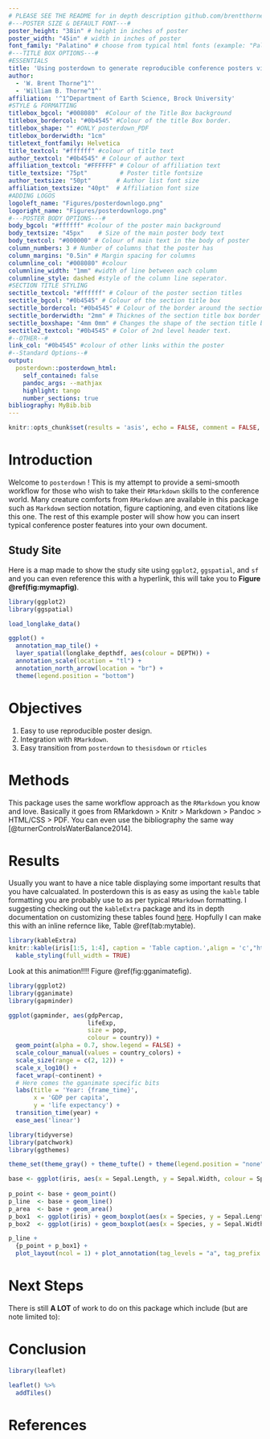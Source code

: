```yaml
---
# PLEASE SEE THE README for in depth description github.com/brentthorne/posterdown
#---POSTER SIZE & DEFAULT FONT---#
poster_height: "38in" # height in inches of poster
poster_width: "45in" # width in inches of poster
font_family: "Palatino" # choose from typical html fonts (example: "Palatino")
#---TITLE BOX OPTIONS---#
#ESSENTIALS
title: 'Using posterdown to generate reproducible conference posters via RMarkdown > Knitr > Markdown > Pandoc > HTML/CSS > PDF workflow'
author: 
  - 'W. Brent Thorne^1^'
  - 'William B. Thorne^1^'
affiliation: '^1^Department of Earth Science, Brock University'
#STYLE & FORMATTING
titlebox_bgcol: "#008080"  #Colour of the Title Box background
titlebox_bordercol: "#0b4545" #Colour of the title Box border.
titlebox_shape: "" #ONLY posterdown_PDF
titlebox_borderwidth: "1cm"
titletext_fontfamily: Helvetica
title_textcol: "#ffffff" #colour of title text
author_textcol: "#0b4545" # Colour of author text
affiliation_textcol: "#FFFFFF" # Colour of affiliation text
title_textsize: "75pt"         # Poster title fontsize
author_textsize: "50pt"       # Author list font size
affiliation_textsize: "40pt"  # Affiliation font size
#ADDING LOGOS
logoleft_name: "Figures/posterdownlogo.png"
logoright_name: "Figures/posterdownlogo.png"
#---POSTER BODY OPTIONS---#
body_bgcol: "#ffffff" #colour of the poster main background
body_textsize: "45px"    # Size of the main poster body text
body_textcol: "#000000" # Colour of main text in the body of poster
column_numbers: 3 # Number of columns that the poster has
column_margins: "0.5in" # Margin spacing for columns
columnline_col: "#008080" #colour 
columnline_width: "1mm" #width of line between each column
columnline_style: dashed #style of the column line seperator.
#SECTION TITLE STYLING
sectitle_textcol: "#ffffff" # Colour of the poster section titles
sectitle_bgcol: "#0b4545" # Colour of the section title box
sectitle_bordercol: "#0b4545" # Colour of the border around the section title box.
sectitle_borderwidth: "2mm" # Thicknes of the section title box border
sectitle_boxshape: "4mm 0mm" # Changes the shape of the section title box.
sectitle2_textcol: "#0b4545" # Color of 2nd level header text.
#--OTHER--#
link_col: "#0b4545" #colour of other links within the poster
#--Standard Options--#
output: 
  posterdown::posterdown_html:
    self_contained: false
    pandoc_args: --mathjax
    highlight: tango
    number_sections: true
bibliography: MyBib.bib
---
```


```r
knitr::opts_chunk$set(results = 'asis', echo = FALSE, comment = FALSE, warning = FALSE, message = FALSE, fig.align = 'center')
```

<!--
Bellow you will find typical RMarkdown syntax which should fill in the columns for the poster from top to bottom left to right. The more information you have the more will be filled. Please let me know if you have feedback at brentthorne18@gmail.com or at github.com/brentthorne/posterdown.
ENJOY! XD
-->

# Introduction

Welcome to `posterdown` ! This is my attempt to provide a semi-smooth workflow for those who wish to take their `RMarkdown` skills to the conference world. Many creature comforts from `RMarkdown` are available in this package such as `Markdown` section notation, figure captioning, and even citations like this one. The rest of this example poster will show how you can insert typical conference poster features into your own document. 

## Study Site

Here is a map made to show the study site using `ggplot2`, `ggspatial`, and `sf` and you can even reference this with a hyperlink, this will take you to **Figure \@ref(fig:mymapfig)**.


```r
library(ggplot2)
library(ggspatial)

load_longlake_data()

ggplot() +  
  annotation_map_tile() +
  layer_spatial(longlake_depthdf, aes(colour = DEPTH)) +
  annotation_scale(location = "tl") +
  annotation_north_arrow(location = "br") +
  theme(legend.position = "bottom")
```

# Objectives

1. Easy to use reproducible poster design. 
2. Integration with `RMarkdown`.
3. Easy transition from `posterdown` to `thesisdown` or `rticles`

# Methods

This package uses the same workflow approach as the `RMarkdown` you know and love. Basically it goes from RMarkdown > Knitr > Markdown > Pandoc > HTML/CSS > PDF. You can even use the bibliography the same way [@turnerControlsWaterBalance2014].

# Results

Usually you want to have a nice table displaying some important results that you have calcualated. In posterdown this is as easy as using the `kable` table formatting you are probably use to as per typical `RMarkdown` formatting. I suggesting checking out the `kableExtra` package and its in depth documentation on customizing these tables found [here](https://haozhu233.github.io/kableExtra/awesome_table_in_pdf.pdf). Hopfully I can make this with an inline refernce like, Table \@ref(tab:mytable).


```r
library(kableExtra)
knitr::kable(iris[1:5, 1:4], caption = 'Table caption.',align = 'c',"html") %>% 
  kable_styling(full_width = TRUE)
```


Look at this animation!!!! Figure \@ref(fig:gganimatefig).

```r

library(ggplot2)
library(gganimate)
library(gapminder)

ggplot(gapminder, aes(gdpPercap,
                      lifeExp,
                      size = pop,
                      colour = country)) +
  geom_point(alpha = 0.7, show.legend = FALSE) +
  scale_colour_manual(values = country_colors) +
  scale_size(range = c(2, 12)) +
  scale_x_log10() +
  facet_wrap(~continent) +
  # Here comes the gganimate specific bits
  labs(title = 'Year: {frame_time}',
       x = 'GDP per capita',
       y = 'life expectancy') +
  transition_time(year) +
  ease_aes('linear')

```


```r

library(tidyverse)
library(patchwork)
library(ggthemes)

theme_set(theme_gray() + theme_tufte() + theme(legend.position = "none"))

base <- ggplot(iris, aes(x = Sepal.Length, y = Sepal.Width, colour = Species))
  
p_point <- base + geom_point()
p_line  <- base + geom_line() 
p_area  <- base + geom_area()
p_box1  <- ggplot(iris) + geom_boxplot(aes(x = Species, y = Sepal.Length, fill = Species))
p_box2  <- ggplot(iris) + geom_boxplot(aes(x = Species, y = Sepal.Width, fill = Species))

p_line + 
  {p_point + p_box1} +
  plot_layout(ncol = 1) + plot_annotation(tag_levels = "a", tag_prefix = "(",tag_suffix = ")")

```

# Next Steps

There is still **A LOT** of work to do on this package which include (but are note limited to): 

# Conclusion


```r
library(leaflet)

leaflet() %>% 
  addTiles()

```

# References
